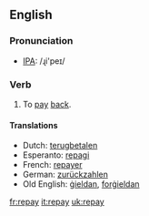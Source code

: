 ==English==
=== Pronunciation ===
*[[w:IPA|IPA]]: /ɻi'peɪ/

=== Verb ===
{{irregverb|'''to repay'''|'''[[repays]]'''|'''[[repaid]]'''|'''[[repaid]]'''|'''[[repaying]]'''}}

# To [[pay]] [[back]].

==== Translations ====
*Dutch: [[terugbetalen]]
*Esperanto: [[repagi]]
*French: [[repayer]]
*German: [[zurückzahlen]]
*Old English: [[gieldan|ġieldan]], [[forgieldan|forġieldan]]

[[fr:repay]]
[[it:repay]]
[[uk:repay]]